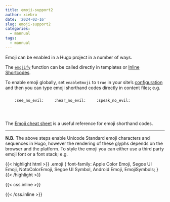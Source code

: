 ```yaml
---
title: emoji-support2
author: xiebro
date: '2024-02-16'
slug: emoji-support2
categories:
  - mannual
tags:
  - mannual
---
```


Emoji can be enabled in a Hugo project in a number of ways.

<!--more-->

The [`emojify`](https://gohugo.io/functions/emojify/) function can be called directly in templates or [Inline Shortcodes](https://gohugo.io/templates/shortcode-templates/#inline-shortcodes).

To enable emoji globally, set `enableEmoji` to `true` in your site's [configuration](https://gohugo.io/getting-started/configuration/) and then you can type emoji shorthand codes directly in content files; e.g.

<p><span class="nowrap"><span class="emojify">🙈</span> <code>:see_no_evil:</code></span>  <span class="nowrap"><span class="emojify">🙉</span> <code>:hear_no_evil:</code></span>  <span class="nowrap"><span class="emojify">🙊</span> <code>:speak_no_evil:</code></span></p>
<br>

The [Emoji cheat sheet](http://www.emoji-cheat-sheet.com/) is a useful reference for emoji shorthand codes.

---

**N.B.** The above steps enable Unicode Standard emoji characters and sequences in Hugo, however the rendering of these glyphs depends on the browser and the platform. To style the emoji you can either use a third party emoji font or a font stack; e.g.

{{< highlight html >}}
.emoji {
font-family: Apple Color Emoji, Segoe UI Emoji, NotoColorEmoji, Segoe UI Symbol, Android Emoji, EmojiSymbols;
}
{{< /highlight >}}

{{< css.inline >}}

<style>
.emojify {
	font-family: Apple Color Emoji, Segoe UI Emoji, NotoColorEmoji, Segoe UI Symbol, Android Emoji, EmojiSymbols;
	font-size: 2rem;
	vertical-align: middle;
}
@media screen and (max-width:650px) {
  .nowrap {
    display: block;
    margin: 25px 0;
  }
}
</style>

{{< /css.inline >}}
